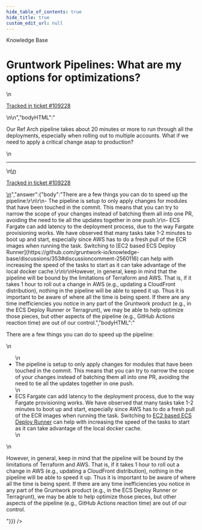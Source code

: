 ```yaml
---
hide_table_of_contents: true
hide_title: true
custom_edit_url: null
---
```



<CenterLayout>
<span className="searchCategory">Knowledge Base</span>
<h1>Gruntwork Pipelines: What are my options for optimizations?</h1>
<GitHub discussion={{"id":"D_kwDOF8slf84AQs-_","number":553,"author":{"login":"yorinasub17"},"title":"Gruntwork Pipelines: What are my options for optimizations?","body":"\nOur Ref Arch pipeline takes about 20 minutes or more to run through all the deployments, especially when rolling out to multiple accounts. What if we need to apply a critical change asap to production?\n\n---\n\n<ins datetime=\"2022-09-09T14:56:25Z\">\n  <p><a href=\"https://support.gruntwork.io/hc/requests/109228\">Tracked in ticket #109228</a></p>\n</ins>\n","bodyHTML":"<p dir=\"auto\">Our Ref Arch pipeline takes about 20 minutes or more to run through all the deployments, especially when rolling out to multiple accounts. What if we need to apply a critical change asap to production?</p>\n<hr>\n<ins datetime=\"2022-09-09T14:56:25Z\">\n  <p dir=\"auto\"><a href=\"https://support.gruntwork.io/hc/requests/109228\" rel=\"nofollow\">Tracked in ticket #109228</a></p>\n</ins>","answer":{"body":"There are a few things you can do to speed up the pipeline:\r\n\r\n- The pipeline is setup to only apply changes for modules that have been touched in the commit. This means that you can try to narrow the scope of your changes instead of batching them all into one PR, avoiding the need to tie all the updates together in one push.\r\n- ECS Fargate can add latency to the deployment process, due to the way Fargate provisioning works. We have observed that many tasks take 1-2 minutes to boot up and start, especially since AWS has to do a fresh pull of the ECR images when running the task. Switching to [EC2 based ECS Deploy Runner](https://github.com/gruntwork-io/knowledge-base/discussions/353#discussioncomment-2560116) can help with increasing the speed of the tasks to start as it can take advantage of the local docker cache.\r\n\r\nHowever, in general, keep in mind that the pipeline will be bound by the limitations of Terraform and AWS. That is, if it takes 1 hour to roll out a change in AWS (e.g., updating a CloudFront distribution), nothing in the pipeline will be able to speed it up. Thus it is important to be aware of where all the time is being spent. If there are any time inefficiencies you notice in any part of the Gruntwork product (e.g., in the ECS Deploy Runner or Terragrunt), we may be able to help optimize those pieces, but other aspects of the pipeline (e.g., GitHub Actions reaction time) are out of our control.","bodyHTML":"<p dir=\"auto\">There are a few things you can do to speed up the pipeline:</p>\n<ul dir=\"auto\">\n<li>The pipeline is setup to only apply changes for modules that have been touched in the commit. This means that you can try to narrow the scope of your changes instead of batching them all into one PR, avoiding the need to tie all the updates together in one push.</li>\n<li>ECS Fargate can add latency to the deployment process, due to the way Fargate provisioning works. We have observed that many tasks take 1-2 minutes to boot up and start, especially since AWS has to do a fresh pull of the ECR images when running the task. Switching to <a href=\"https://github.com/gruntwork-io/knowledge-base/discussions/353#discussioncomment-2560116\" data-hovercard-type=\"discussion\" data-hovercard-url=\"/gruntwork-io/knowledge-base/discussions/353/hovercard?comment_id=2560116\">EC2 based ECS Deploy Runner</a> can help with increasing the speed of the tasks to start as it can take advantage of the local docker cache.</li>\n</ul>\n<p dir=\"auto\">However, in general, keep in mind that the pipeline will be bound by the limitations of Terraform and AWS. That is, if it takes 1 hour to roll out a change in AWS (e.g., updating a CloudFront distribution), nothing in the pipeline will be able to speed it up. Thus it is important to be aware of where all the time is being spent. If there are any time inefficiencies you notice in any part of the Gruntwork product (e.g., in the ECS Deploy Runner or Terragrunt), we may be able to help optimize those pieces, but other aspects of the pipeline (e.g., GitHub Actions reaction time) are out of our control.</p>"}}} />

</CenterLayout>
  

<!-- ##DOCS-SOURCER-START
{
  "sourcePlugin": "github-discussions",
  "hash": "9539d8c3425d4f66d05b0b217d823d7b"
}
##DOCS-SOURCER-END -->
